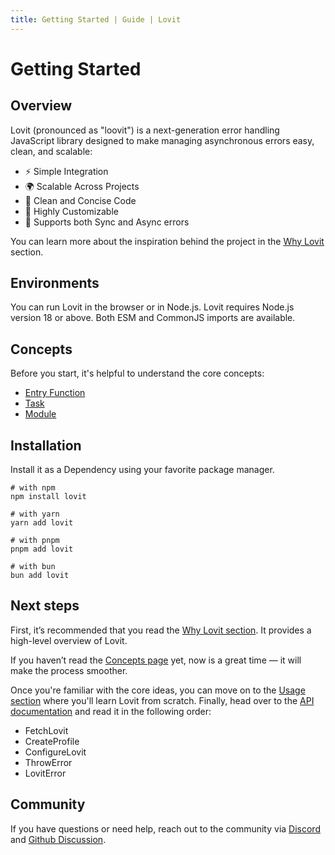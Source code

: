 ```yaml
---
title: Getting Started | Guide | Lovit
---
```


# Getting Started

## Overview

Lovit (pronounced as "loovit") is a next-generation error handling JavaScript library designed to make managing asynchronous errors easy, clean, and scalable:

- ⚡ Simple Integration
- 🌍 Scalable Across Projects
- 🧹 Clean and Concise Code
- 🎨 Highly Customizable
- 🔄 Supports both Sync and Async errors

You can learn more about the inspiration behind the project in the [Why Lovit](/guide/why-lovit) section.

## Environments

You can run Lovit in the browser or in Node.js. Lovit requires Node.js version 18 or above. Both ESM and CommonJS imports are available.

## Concepts

Before you start, it's helpful to understand the core concepts:

- [Entry Function](/guide/concepts#entry-function)
- [Task](/guide/concepts#task)
- [Module](/guide/concepts#module)

## Installation

Install it as a Dependency using your favorite package manager.

```shell title="shell"
# with npm
npm install lovit

# with yarn
yarn add lovit

# with pnpm
pnpm add lovit

# with bun
bun add lovit
```

## Next steps

First, it’s recommended that you read the [Why Lovit section](/guide/why-lovit). It provides a high-level overview of Lovit.

If you haven’t read the [Concepts page](/guide/concepts) yet, now is a great time — it will make the process smoother.

Once you're familiar with the core ideas, you can move on to the [Usage section](/guide/usage) where you'll learn Lovit from scratch. Finally, head over to the [API documentation](/api/fetch-lovit) and read it in the following order:

- FetchLovit
- CreateProfile
- ConfigureLovit
- ThrowError
- LovitError

## Community

If you have questions or need help, reach out to the community via [Discord](https://discord.gg/3sBv9mUF) and [Github Discussion](https://github.com/lovit-dev/lovit/discussions).
